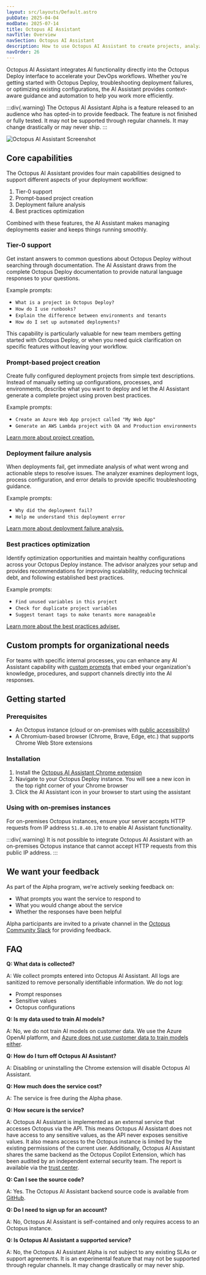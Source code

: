 ```yaml
---
layout: src/layouts/Default.astro
pubDate: 2025-04-04
modDate: 2025-07-14
title: Octopus AI Assistant
navTitle: Overview
navSection: Octopus AI Assistant
description: How to use Octopus AI Assistant to create projects, analyze deployments, optimize configurations, and get instant help with Octopus Deploy
navOrder: 26
---
```


Octopus AI Assistant integrates AI functionality directly into the Octopus Deploy interface to accelerate your DevOps workflows. Whether you're getting started with Octopus Deploy, troubleshooting deployment failures, or optimizing existing configurations, the AI Assistant provides context-aware guidance and automation to help you work more efficiently.

:::div{.warning}
The Octopus AI Assistant Alpha is a feature released to an audience who has opted-in to provide feedback. The feature is not finished or fully tested. It may not be supported through regular channels. It may change drastically or may never ship.
:::

![Octopus AI Assistant Screenshot](/docs/octopus-ai-assistant/octopus-ai-assistant.png)

## Core capabilities

The Octopus AI Assistant provides four main capabilities designed to support different aspects of your deployment workflow:

1. Tier-0 support
2. Prompt-based project creation
3. Deployment failure analysis
4. Best practices optimization

Combined with these features, the AI Assistant makes managing deployments easier and keeps things running smoothly.

### Tier-0 support

Get instant answers to common questions about Octopus Deploy without searching through documentation. The AI Assistant draws from the complete Octopus Deploy documentation to provide natural language responses to your questions.

Example prompts:

- `What is a project in Octopus Deploy?`
- `How do I use runbooks?`
- `Explain the difference between environments and tenants`
- `How do I set up automated deployments?`

This capability is particularly valuable for new team members getting started with Octopus Deploy, or when you need quick clarification on specific features without leaving your workflow.

### Prompt-based project creation

Create fully configured deployment projects from simple text descriptions. Instead of manually setting up configurations, processes, and environments, describe what you want to deploy and let the AI Assistant generate a complete project using proven best practices.

Example prompts:

- `Create an Azure Web App project called "My Web App"`
- `Generate an AWS Lambda project with QA and Production environments`

[Learn more about project creation.](/docs/octopus-ai-assistant/project-creation)

### Deployment failure analysis

When deployments fail, get immediate analysis of what went wrong and actionable steps to resolve issues. The analyzer examines deployment logs, process configuration, and error details to provide specific troubleshooting guidance.

Example prompts:

- `Why did the deployment fail?`
- `Help me understand this deployment error`

[Learn more about deployment failure analysis.](/docs/octopus-ai-assistant/deployment-failure-analyzer)

### Best practices optimization

Identify optimization opportunities and maintain healthy configurations across your Octopus Deploy instance. The advisor analyzes your setup and provides recommendations for improving scalability, reducing technical debt, and following established best practices.

Example prompts:

- `Find unused variables in this project`
- `Check for duplicate project variables`
- `Suggest tenant tags to make tenants more manageable`

[Learn more about the best practices adviser.](/docs/octopus-ai-assistant/best-practices-adviser)

## Custom prompts for organizational needs

For teams with specific internal processes, you can enhance any AI Assistant capability with [custom prompts](/docs/octopus-ai-assistant/custom-prompts) that embed your organization's knowledge, procedures, and support channels directly into the AI responses.

## Getting started

### Prerequisites

- An Octopus instance (cloud or on-premises with [public accessibility](#using-with-on-premises-instances))
- A Chromium-based browser (Chrome, Brave, Edge, etc.) that supports Chrome Web Store extensions

### Installation

1. Install the [Octopus AI Assistant Chrome extension](https://oc.to/install-ai-assistant)
2. Navigate to your Octopus Deploy instance. You will see a new icon in the top right corner of your Chrome browser
3. Click the AI Assistant icon in your browser to start using the assistant

### Using with on-premises instances

For on-premises Octopus instances, ensure your server accepts HTTP requests from IP address `51.8.40.170` to enable AI Assistant functionality.

:::div{.warning}
It is not possible to integrate Octopus AI Assistant with an on-premises Octopus instance that cannot accept HTTP requests from this public IP address.
:::

## We want your feedback

As part of the Alpha program, we're actively seeking feedback on:

- What prompts you want the service to respond to
- What you would change about the service
- Whether the responses have been helpful

Alpha participants are invited to a private channel in the [Octopus Community Slack](https://octopus.com/community) for providing feedback.

## FAQ

**Q: What data is collected?**

A: We collect prompts entered into Octopus AI Assistant. All logs are sanitized to remove personally identifiable information. We do not log:

- Prompt responses
- Sensitive values
- Octopus configurations

**Q: Is my data used to train AI models?**

A: No, we do not train AI models on customer data. We use the Azure OpenAI platform, and [Azure does not use customer data to train models either](https://learn.microsoft.com/en-us/legal/cognitive-services/openai/data-privacy?tabs=azure-portal).

**Q: How do I turn off Octopus AI Assistant?**

A: Disabling or uninstalling the Chrome extension will disable Octopus AI Assistant.

**Q: How much does the service cost?**

A: The service is free during the Alpha phase.

**Q: How secure is the service?**

A: Octopus AI Assistant is implemented as an external service that accesses Octopus via the API. This means Octopus AI Assistant does not have access to any sensitive values, as the API never exposes sensitive values. It also means access to the Octopus instance is limited by the existing permissions of the current user. Additionally, Octopus AI Assistant shares the same backend as the Octopus Copilot Extension, which has been audited by an independent external security team. The report is available via the [trust center](https://trust.octopus.com/).

**Q: Can I see the source code?**

A: Yes. The Octopus AI Assistant backend source code is available from [GitHub](https://github.com/OctopusSolutionsEngineering/OctopusCopilot).

**Q: Do I need to sign up for an account?**

A: No, Octopus AI Assistant is self-contained and only requires access to an Octopus instance.

**Q: Is Octopus AI Assistant a supported service?**

A: No, the Octopus AI Assistant Alpha is not subject to any existing SLAs or support agreements. It is an experimental feature that may not be supported through regular channels. It may change drastically or may never ship.
